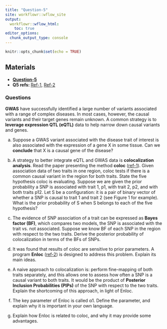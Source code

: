```yaml
---
title: "Question-5"
site: workflowr::wflow_site
output:
  workflowr::wflow_html:
    toc: true
editor_options:
  chunk_output_type: console
---
```


```r
knitr::opts_chunk$set(echo = TRUE)
```

## Materials

- [**Question-5**](https://chenh19.github.io/prelim/GGSB_questions_2022/GGSB_Question_5/GGSB_Prelim_Question_5.pdf)
- **Q5 refs: ** [Ref-1](https://chenh19.github.io/prelim/GGSB_questions_2022/GGSB_Question_5/Question_5-Reference_1.pdf), 
                [Ref-2](https://chenh19.github.io/prelim/GGSB_questions_2022/GGSB_Question_5/Question_5-Reference_2.pdf)  

### Questions

**GWAS** have successfully identified a large number of variants associated with a range of complex diseases. In most cases, however, the causal variants and their target genes remain unknown. A common strategy is to **leverage expression QTL (eQTL)** data to help narrow down causal variants and genes.  

a) Suppose a GWAS variant associated with the disease trait of interest is also associated with the expression of a gene X in some tissue. Can we **conclude** that X is a causal gene of the disease?  

b) A strategy to better integrate eQTL and GWAS data is **colocalization analysis**. Read the paper presenting the method **coloc** ([ref-1](https://chenh19.github.io/prelim/GGSB_questions_2022/GGSB_Question_5/Question_5-Reference_1.pdf)). Given association data of two traits in one region, coloc tests if there is a common causal variant in the region for both traits. State the five hypothesis coloc is evaluating. Suppose we are given the prior probability a SNP is associated with trait 1, p1, with trait 2, p2, and with both traits p12. Let S be a configuration: it is a pair of binary vector of whether a SNP is causal to trait 1 and trait 2 (see Figure 1 for example). What is the prior probability of S when S belongs to each of the five hypothesis?  

c) The evidence of SNP association of a trait can be expressed as **Bayes factor (BF)**, which compares two models, the SNP is associated with the trait vs. not associated. Suppose we know BF of each SNP in the region with respect to the two traits. Derive the posterior probability of colocalization in terms of the BFs of SNPs.  

d) It was found that results of coloc are sensitive to prior parameters. A program **Enloc** ([ref-2](https://chenh19.github.io/prelim/GGSB_questions_2022/GGSB_Question_5/Question_5-Reference_2.pdf)) is designed to address this problem. Explain its main ideas.  

e) A naive approach to colocalization is: perform fine-mapping of both traits separately, and this allows one to assess how often a SNP is a causal variant to both traits. It would be the product of **Posterior Inclusion Probabilities (PIPs)** of the SNP with respect to the two traits. Explain the shortcoming of this approach, in light of Enloc.  

f) The key parameter of Enloc is called α1. Define the parameter, and explain why it is important in your own language.  

g) Explain how Enloc is related to coloc, and why it may provide some advantages.  
